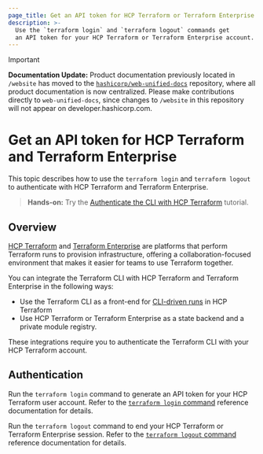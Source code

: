 ```yaml
---
page_title: Get an API token for HCP Terraform or Terraform Enterprise  
description: >-
  Use the `terraform login` and `terraform logout` commands get
  an API token for your HCP Terraform or Terraform Enterprise account.
---
```


> [!IMPORTANT]  
> **Documentation Update:** Product documentation previously located in `/website` has moved to the [`hashicorp/web-unified-docs`](https://github.com/hashicorp/web-unified-docs) repository, where all product documentation is now centralized. Please make contributions directly to `web-unified-docs`, since changes to `/website` in this repository will not appear on developer.hashicorp.com.

# Get an API token for HCP Terraform and Terraform Enterprise

This topic describes how to use the `terraform login` and `terraform logout` to authenticate with HCP Terraform and Terraform Enterprise.

> **Hands-on:** Try the [Authenticate the CLI with HCP Terraform](/terraform/tutorials/cloud/cloud-login?utm_source=WEBSITE&utm_medium=WEB_IO&utm_offer=ARTICLE_PAGE&utm_content=DOCS) tutorial.

## Overview

[HCP Terraform](https://cloud.hashicorp.com/products/terraform) and
[Terraform Enterprise](/terraform/enterprise) are platforms that perform
Terraform runs to provision infrastructure, offering a collaboration-focused
environment that makes it easier for teams to use Terraform together. 

You can integrate the Terraform CLI with HCP Terraform and Terraform Enterprise in the following ways: 

- Use the Terraform CLI as a front-end for [CLI-driven runs](/terraform/cloud-docs/run/cli) in HCP Terraform
- Use HCP Terraform or Terraform Enterprise as a state backend and a private module registry. 

These integrations require you to authenticate the Terraform CLI
with your HCP Terraform account.

## Authentication

Run the `terraform login` command to generate an API token for your HCP Terraform user account. Refer to the [`terraform login` command](/terraform/cli/commands/login) reference documentation for details.

Run the `terraform logout` command to end your HCP Terraform or Terraform Enterprise session. Refer to the [`terraform logout` command](/terraform/cli/commands/logout) reference documentation for details.
